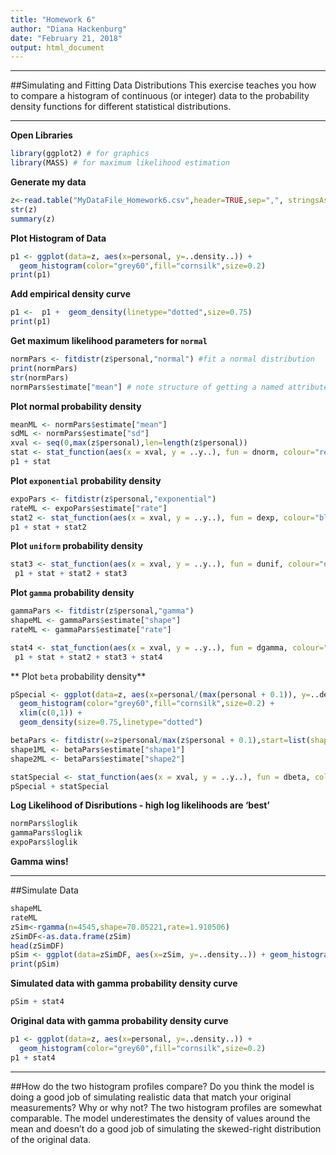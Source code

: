 ```yaml
---
title: "Homework 6"
author: "Diana Hackenburg"
date: "February 21, 2018"
output: html_document
---
```

***
##Simulating and Fitting Data Distributions
This exercise teaches you how to compare a histogram of continuous (or integer) data to the probability density functions for different statistical distributions.

***

**Open Libraries**
```r
library(ggplot2) # for graphics
library(MASS) # for maximum likelihood estimation
```
**Generate my data**
```r
z<-read.table("MyDataFile_Homework6.csv",header=TRUE,sep=",", stringsAsFactors=FALSE)
str(z)
summary(z)
```
**Plot Histogram of Data**
```r
p1 <- ggplot(data=z, aes(x=personal, y=..density..)) +
  geom_histogram(color="grey60",fill="cornsilk",size=0.2) 
print(p1)
```
**Add empirical density curve**
```r
p1 <-  p1 +  geom_density(linetype="dotted",size=0.75)
print(p1)
```
**Get maximum likelihood parameters for `normal`**
```r
normPars <- fitdistr(z$personal,"normal") #fit a normal distribution
print(normPars)
str(normPars)
normPars$estimate["mean"] # note structure of getting a named attribute
```
**Plot normal probability density**
```r
meanML <- normPars$estimate["mean"]
sdML <- normPars$estimate["sd"]
xval <- seq(0,max(z$personal),len=length(z$personal))
stat <- stat_function(aes(x = xval, y = ..y..), fun = dnorm, colour="red", n = length(z$personal), args = list(mean = meanML, sd = sdML))
p1 + stat
``` 
**Plot `exponential` probability density**
```r
expoPars <- fitdistr(z$personal,"exponential")
rateML <- expoPars$estimate["rate"]
stat2 <- stat_function(aes(x = xval, y = ..y..), fun = dexp, colour="blue", n = length(z$personal), args = list(rate=rateML))
p1 + stat + stat2
```
**Plot `uniform` probability density**
```r
stat3 <- stat_function(aes(x = xval, y = ..y..), fun = dunif, colour="darkgreen", n = length(z$personal), args = list(min=min(z$personal), max=max(z$personal)))
 p1 + stat + stat2 + stat3
```
**Plot `gamma` probability density**
```r
gammaPars <- fitdistr(z$personal,"gamma")
shapeML <- gammaPars$estimate["shape"]
rateML <- gammaPars$estimate["rate"]

stat4 <- stat_function(aes(x = xval, y = ..y..), fun = dgamma, colour="goldenrod", n = length(z$personal), args = list(shape=shapeML, rate=rateML))
 p1 + stat + stat2 + stat3 + stat4
```

** Plot `beta` probability density**
```r
pSpecial <- ggplot(data=z, aes(x=personal/(max(personal + 0.1)), y=..density..)) +
  geom_histogram(color="grey60",fill="cornsilk",size=0.2) + 
  xlim(c(0,1)) +
  geom_density(size=0.75,linetype="dotted")

betaPars <- fitdistr(x=z$personal/max(z$personal + 0.1),start=list(shape1=1,shape2=2),"beta")
shape1ML <- betaPars$estimate["shape1"]
shape2ML <- betaPars$estimate["shape2"]

statSpecial <- stat_function(aes(x = xval, y = ..y..), fun = dbeta, colour="orchid", n = length(z$personal), args = list(shape1=shape1ML,shape2=shape2ML))
pSpecial + statSpecial
```

**Log Likelihood of Disributions - high log likelihoods are 'best'**
```r
normPars$loglik
gammaPars$loglik
expoPars$loglik
```
**Gamma wins!**

***

##Simulate Data
```r
shapeML
rateML
zSim<-rgamma(n=4545,shape=70.05221,rate=1.910506)
zSimDF<-as.data.frame(zSim)
head(zSimDF)
pSim <- ggplot(data=zSimDF, aes(x=zSim, y=..density..)) + geom_histogram(color="grey60",fill="cornsilk",size=0.2) 
print(pSim)
```

**Simulated data with gamma probability density curve**
```r
pSim + stat4
```

**Original data with gamma probability density curve**
```r
p1 <- ggplot(data=z, aes(x=personal, y=..density..)) +
  geom_histogram(color="grey60",fill="cornsilk",size=0.2) 
p1 + stat4
```

***

##How do the two histogram profiles compare? Do you think the model is doing a good job of simulating realistic data that match your original measurements? Why or why not?
The two histogram profiles are somewhat comparable. The model underestimates the density of values around the mean and doesn't do a good job of simulating the  skewed-right distribution of the original data.

